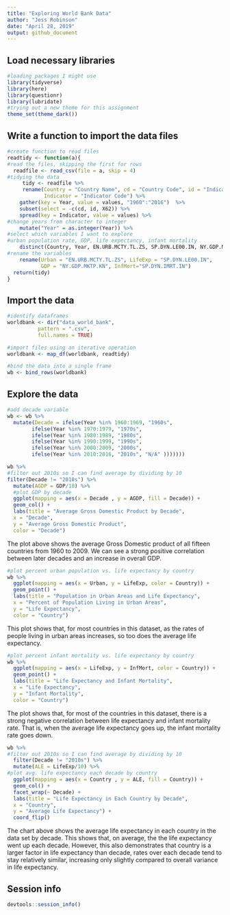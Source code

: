 ```yaml
---
title: "Exploring World Bank Data"
author: "Jess Robinson"
date: "April 28, 2019"
output: github_document
---
```


## Load necessary libraries

```r
#loading packages I might use 
library(tidyverse)
library(here)
library(questionr)
library(lubridate)
#trying out a new theme for this assignment
theme_set(theme_dark())

```

## Write a function to import the data files

```r
#create function to read files
readtidy <- function(a){
#read the files, skipping the first for rows
  readfile <- read_csv(file = a, skip = 4) 
#tidying the data
     tidy <- readfile %>%
     rename(Country = "Country Name", cd = "Country Code", id = "Indicator Name",
            Indicator = "Indicator Code") %>% 
    gather(key = Year, value = values, "1960":"2016")  %>% 
    subset(select = -c(cd, id, X62)) %>% 
    spread(key = Indicator, value = values) %>%
#change years from character to integer
    mutate("Year" = as.integer(Year)) %>%
#select which variables I want to explore 
#urban population rate, GDP, life expectancy, infant mortality 
    distinct(Country, Year, EN.URB.MCTY.TL.ZS, SP.DYN.LE00.IN, NY.GDP.MKTP.KN, SP.DYN.IMRT.IN) %>%
#rename the variables
    rename(Urban = "EN.URB.MCTY.TL.ZS", LifeExp = "SP.DYN.LE00.IN", 
           GDP = "NY.GDP.MKTP.KN", InfMort="SP.DYN.IMRT.IN")
  return(tidy)
}
```
 

## Import the data
```r
#identify dataframes
worldbank <- dir("data_world_bank", 
          pattern = ".csv", 
          full.names = TRUE) 

#import files using an iterative operation
worldbank <- map_df(worldbank, readtidy)

#bind the data into a single frame
wb <- bind_rows(worldbank)
```

## Explore the data
```r
#add decade variable
wb <- wb %>%
  mutate(Decade = ifelse(Year %in% 1960:1969, "1960s",
        ifelse(Year %in% 1970:1979, "1970s",
        ifelse(Year %in% 1980:1989, "1980s",
        ifelse(Year %in% 1990:1999, "1990s",
        ifelse(Year %in% 2000:2009, "2000s",
        ifelse(Year %in% 2010:2016, "2010s", "N/A" )))))))

wb %>%
#filter out 2010s so I can find average by dividing by 10
filter(Decade != "2010s") %>% 
  mutate(AGDP = GDP/10) %>%
  #plot GDP by decade
  ggplot(mapping = aes(x = Decade , y = AGDP, fill = Decade)) +
  geom_col() +
  labs(title = "Average Gross Domestic Product by Decade", 
  x = "Decade", 
  y = "Average Gross Domestic Product",
  color = "Decade")
```


The plot above shows the average Gross Domestic product of all fifteen countries from 1960 to 2009. 
We can see a strong positive correlation between later decades and an increase in overall GDP.

```r
#plot percent urban population vs. life expectancy by country
wb %>%
  ggplot(mapping = aes(x = Urban, y = LifeExp, color = Country)) +
  geom_point() +
  labs(title = "Population in Urban Areas and Life Expectancy", 
  x = "Percent of Population Living in Urban Areas", 
  y = "Life Expectancy",
  color = "Country")

```

This plot shows that, for most countries in this dataset, as the rates of people living in urban areas increases, so too does the average life expectancy. 

```r
#plot percent infant mortality vs. life expectancy by country
wb %>%
  ggplot(mapping = aes(x = LifeExp, y = InfMort, color = Country)) +
  geom_point() +
  labs(title = "Life Expectancy and Infant Mortality", 
  x = "Life Expectancy", 
  y = "Infant Mortality",
  color = "Country")
```

The plot shows that, for most of the countries in this dataset, there is a strong negative correlation between life expectancy and infant mortality rate. That is, when the average life expectancy goes up, the infant mortality rate goes down. 

```r
wb %>% 
#filter out 2010s so I can find average by dividing by 10
  filter(Decade != "2010s") %>%
  mutate(ALE = LifeExp/10) %>%
#plot avg. life expectancy each decade by country
  ggplot(mapping = aes(x = Country , y = ALE, fill = Country)) +
  geom_col() +
  facet_wrap(~ Decade) +
  labs(title = "Life Expectancy in Each Country by Decade", 
  x = "Country", 
  y = "Average Life Expectancy") +
  coord_flip()
```

The chart above shows the average life expectancy in each country in the data set by decade. This shows that, on average, the the life expectancy went up each decade. 
However, this also demonstrates that country is a larger factor in life expectancy than decade, rates over each decade tend to stay relatively similar, increasing only slightly compared to overall variance in life expectancy.





## Session info

```r
devtools::session_info()
```


